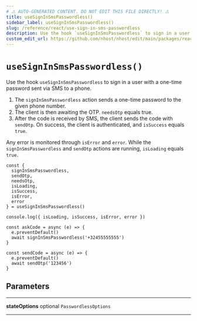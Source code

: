 ```yaml
---
# ⚠️ AUTO-GENERATED CONTENT. DO NOT EDIT THIS FILE DIRECTLY! ⚠️
title: useSignInSmsPasswordless()
sidebar_label: useSignInSmsPasswordless()
slug: /reference/react/use-sign-in-sms-passwordless
description: Use the hook `useSignInSmsPasswordless` to sign in a user with a one-time password sent via SMS to a phone.
custom_edit_url: https://github.com/nhost/nhost/edit/main/packages/react/src/useSignInSmsPasswordless.ts#L57
---
```


# `useSignInSmsPasswordless()`

Use the hook `useSignInSmsPasswordless` to sign in a user with a one-time password sent via SMS to a phone.

1. The `signInSmsPasswordless` action sends a one-time password to the given phone number.
2. The client is then awaiting the OTP. `needsOtp` equals true.
3. After the code is received by SMS, the client sends the code with `sendOtp`. On success, the client is authenticated, and `isSuccess` equals `true`.

Any error is monitored through `isError` and `error`. While the `signInSmsPasswordless` and `sendOtp` actions are running, `isLoading` equals `true`.

```tsx
const {
  signInSmsPasswordless,
  sendOtp,
  needsOtp,
  isLoading,
  isSuccess,
  isError,
  error
} = useSignInSmsPasswordless()

console.log({ isLoading, isSuccess, isError, error })

const askCode = async (e) => {
  e.preventDefault()
  await signInSmsPasswordless('+32455555555')
}

const sendCode = async (e) => {
  e.preventDefault()
  await sendOtp('123456')
}
```

## Parameters

---

**<span className="parameter-name">stateOptions</span>** <span className="optional-status">optional</span> `PasswordlessOptions`

---
